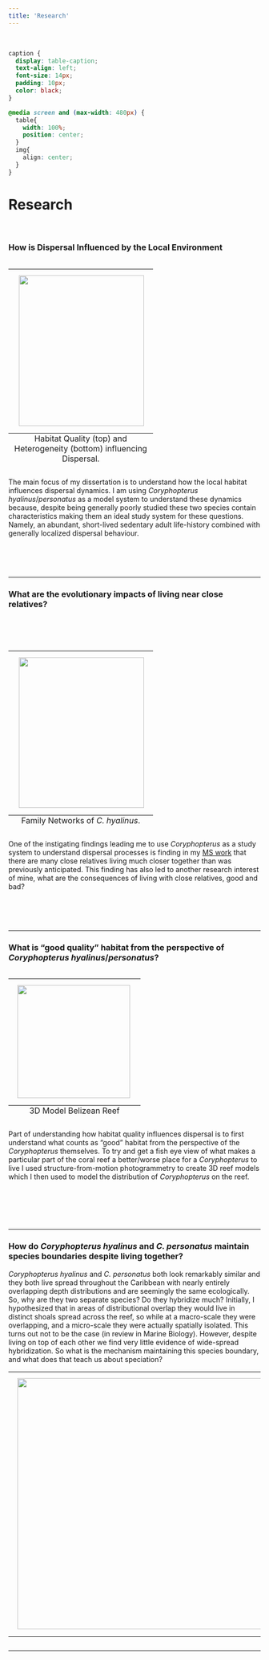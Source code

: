 ```yaml
---
title: 'Research'
---
```

<!--hello, this is an html comment--> 
<!--the title here NORMALLY controls the big text at the top of this web page as well as the title shown within the tab but I changed that so this title only controls the text within the tab for all .Rmds/.htmls (the change is coded within the in_header.html) because I wanted the information in the tab to say something different than the text at the top of each web page--> 
<br>
<!-- anything within carrots is html code that will by knitted into the .html output my knitting the .rmd-->
<!-- br means break and inserts an empty line, i think the size of the break is based on the default size of the body text-->


<!--the code below indicates this is a code block containing code (within the ```) in the language css and we don't want this code to be echoed onto the website (echo=F)-->
<!--note: no comments can be made within the code block bc rmd is weird so all comments will be below the block and will occur below a comment out version of the thing exactly as it appears within the block,--> 
```css
caption {
  display: table-caption;
  text-align: left;
  font-size: 14px;
  padding: 10px;
  color: black;
}

@media screen and (max-width: 480px) {
  table{
    width: 100%;
    position: center;
  }
  img{
    align: center;
  }
}
```
<!-- caption { -->
<!--   display: table-caption; -->
<!--   text-align: left; -->
<!--   font-size: 14px; -->
<!--   padding: 10px; -->
<!-- } -->

<!-- the caption object formatted above (still in the language css) sets the style for the "captions" aka the image+caption pairs within this webpage
display: table-caption; sets the display of any object called with the tag "caption" to be a table and a caption (the table is where we will insert the image)
text-align: left; left aligns the text within any caption
font-size: 14px; sets the font of the text within the image captions
left: 0 means the body will start 0 pixels from the left of the screen (again regardless of width or other things contained withing this page as discussed above)
padding: 10px; sets the padding to be 10px around the entire caption object (the text AND the image) -->


<!-- @media screen and (max-width: 480px) { -->
<!--   table{ -->
<!--     width: 100%; -->
<!--     position: center; -->
<!--   } -->
<!-- } -->

<!-- the table object formatted above (still in the language css) sets the style for the "table" aka the image+caption pairs within this web page when the web page is smaller than 480 pixels (aka a phone or ipad screen)
width: 100%; sets the entire object (image+caption) to take up 100% of the screen, ensures that the texts isn't weirdly wrapping these images
position: center; centers the entire object (image+caption) on the screen, BUT doesn't center the image contained within the table itself.... a problem that I am currently working on -->


# Research
<!-- header 1, aka the large font that is centered at the top of the web page, best to leave a line between headers and other code, otherwise sometimes rmd won't format them correctly -->

<br>

### **How is Dispersal Influenced by the Local Environment**

<table class="image" align="right">
<caption align="bottom">Habitat Quality (top) and Heterogeneity (bottom) influencing Dispersal.</caption>
<tr><td><img src="images/dispersal_v_habitat.png" align="right" width="250" height="300" style="padding: 10px"></td></tr>
</table>

The main focus of my dissertation is to understand how the local habitat influences dispersal dynamics. I am using <i>Coryphopterus hyalinus</i>/<i>personatus</i> as a model system to understand these dynamics because, despite being generally poorly studied these two species contain characteristics making them an ideal study system for these questions. Namely, an abundant, short-lived sedentary adult life-history combined with generally localized dispersal behaviour.

<br><br><br>


***

### **What are the evolutionary impacts of living near close relatives?**

<!-- body text about the general research of the lab (size set in style.css), the * * around a word make the word italicized-->
<br><br><br>
<table class="image" align="right">
<caption align="bottom">Family Networks of <i>C. hyalinus</i>.</caption>
<tr><td><img src="images/family_network.png" align="right" width="250" height="300" style="padding: 10px"></td></tr>
</table>

<!-- <table class="image" align="right"> -->
<!-- inserts a table of class image and aligns that table to the right (formatting corresponds to the table tag set in css above, although currently only set for when the screen size is small)-->

<!-- <caption align="bottom">Top picture: *P. neomexicanus*, bee syndrome. Bottom pucture: *P. barbatus*, hummingbird syndrome.</caption> -->
<!-- inserts a caption that is attached to the table inserted above (as styled by the caption tag set in css above) and aligns that caption to the bottom of the table (aka image) (the ** around a word still make the word italicized)
the </caption> tells html that is where the caption ends -->

<!-- <tr><td><img src="images/neomex.barbatus.jpg" align="right" width="250" height="300" style="padding: 10px"></td></tr> -->
<!-- the tr tag means this line represents a row in the table and the td tag means this is a "daughter cell" of the table, basically these tags just say in html that this image is meant to be inserted into the table
the <img is html that calls the container "img" (styled above in css) and fills it with the image linked within the src="path/to/img/from/rproj/dir and formats it to be aligned in a certain way, have a specific height and width (in pixels) and a specific amount of padding

</table>
<!--  this tells the html that this is where the table object, (opened at the start with "<table" ends) -->

One of the instigating findings leading me to use <i>Coryphopterus</i> as a study system to understand dispersal processes is finding in my [MS work](https://doi.org/10.1371/journal.pone.0153381) that there are many close relatives living much closer together than was previously anticipated. This finding has also led to another research interest of mine, what are the consequences of living with close relatives, good and bad?

<br><br><br>

<!-- for each topic, I currently have set the image+caption (see above) then three breaks (this line) then a line (below) and then the next topic-->

***

### **What is "good quality" habitat from the perspective of <i>Coryphopterus hyalinus</i>/<i>personatus</i>?**
<!--h3 header, 3rd biggest, size set in style.css, this is bolded as indicated by the ** ** around the words -->

<table class="image" align="left">
<caption align="bottom">3D Model Belizean Reef</caption>
<tr><td><img src="images/Habitat_Map.gif" align="left" width="225" height="225" style="padding: 10px"></td></tr>
</table>

<!-- image +caption being set as discussed above -->

Part of understanding how habitat quality influences dispersal is to first understand what counts as "good" habitat from the perspective of the <i>Coryphopterus</i> themselves. To try and get a fish eye view of what makes a particular part of the coral reef a better/worse place for a <i>Coryphopterus</i> to live I used structure-from-motion photogrammetry to create 3D reef models which I then used to model the distribution of <i>Coryphopterus</i> on the reef.

<br><br><br><br>

***

### **How do <i>Coryphopterus hyalinus</i> and <i>C. personatus</i> maintain species boundaries despite living together?**

<i>Coryphopterus hyalinus</i> and <i>C. personatus</i> both look remarkably similar and they both live spread throughout the Caribbean with nearly entirely overlapping depth distributions and are seemingly the same ecologically. So, why are they two separate species? Do they hybridize much? Initially, I hypothesized that in areas of distributional overlap they would live in distinct shoals spread across the reef, so while at a macro-scale they were overlapping, and a micro-scale they were actually spatially isolated. This turns out not to be the case (in review in Marine Biology). However, despite living on top of each other we find very little evidence of wide-spread hybridization. So what is the mechanism maintaining this species boundary, and what does that teach us about speciation?

<table class="image" align="center">
<caption align="bottom"></caption>
<tr><td><img src="images/COPE_ClearStain_3.png" align="center" width="500" style="padding: 10px"></td></tr>
</table>
 
***

